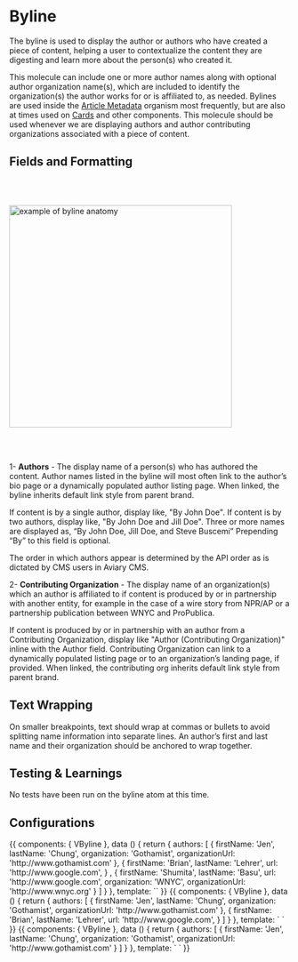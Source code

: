 
<Meta title="Components/Atoms/Byline" />

# Byline

The byline is used to display the author or authors who have created a piece of content, helping a user to contextualize the content they are digesting and learn more about the person(s) who created it.

This molecule can include one or more author names along with optional author organization name(s), which are included to identify the organization(s) the author works for or is affiliated to, as needed. Bylines are used inside the [Article Metadata](https://nypr-design-system.nypr.digital/latest/index.html?path=/docs/components-molecules-article-metadata--page) organism most frequently, but are also at times used on [Cards](https://nypr-design-system.nypr.digital/latest/index.html?path=/docs/components-molecules-cards--page) and other components. This molecule should be used whenever we are displaying authors and author contributing organizations associated with a piece of content.



## Fields and Formatting

<br /><br />


<img
    alt="example of byline anatomy"
    src="./images/Atom-Byline-Anatomy.png"
    width="400"
/>

<br /><br />

1- **Authors** - The display name of a person(s) who has authored the content. Author names listed in the byline will most often link to the author’s bio page or a dynamically populated author listing page. When linked, the byline inherits default link style from parent brand.

If content is by a single author, display like, "By John Doe". If content is by two authors, display like, "By John Doe and Jill Doe". Three or more names are displayed as, “By John Doe, Jill Doe, and Steve Buscemi” Prepending “By” to this field is optional.

The order in which authors appear is determined by the API order as is dictated by CMS users in Aviary CMS.

2- **Contributing Organization** - The display name of an organization(s) which an author is affiliated to if content is produced by or in partnership with another entity, for example in the case of a wire story from NPR/AP or a partnership publication between WNYC and ProPublica.

If content is produced by or in partnership with an author from a Contributing Organization, display like "Author (Contributing Organization)" inline with the Author field. Contributing Organization can link to a dynamically populated listing page or to an organization’s landing page, if provided. When linked, the contributing org inherits default link style from parent brand.

## Text Wrapping

On smaller breakpoints, text should wrap at commas or bullets to avoid splitting name information into separate lines. An author’s first and last name and their organization should be anchored to wrap together.

## Testing & Learnings

No tests have been run on the byline atom at this time.

## Configurations

<Canvas>
    <Story name="ManyAuthors">
        {{
            components: { VByline },
            data () {
                return {
                    authors: [
                        {
                            firstName: 'Jen',
                            lastName: 'Chung',
                            organization: 'Gothamist',
                            organizationUrl: 'http://www.gothamist.com'
                        },
                        {
                            firstName: 'Brian',
                            lastName: 'Lehrer',
                            url: 'http://www.google.com',
                        }
                        ,
                        {
                            firstName: 'Shumita',
                            lastName: 'Basu',
                            url: 'http://www.google.com',
                            organization: 'WNYC',
                            organizationUrl: 'http://www.wnyc.org'
                        }
                    ]
                }
            },
            template: `<v-byline :authors="authors" />`
        }}
    </Story>
</Canvas>

<Canvas>
    <Story name="TwoAuthors">
        {{
            components: { VByline },
            data () {
                return {
                    authors: [
                        {
                            firstName: 'Jen',
                            lastName: 'Chung',
                            organization: 'Gothamist',
                            organizationUrl: 'http://www.gothamist.com'
                        },
                        {
                            firstName: 'Brian',
                            lastName: 'Lehrer',
                            url: 'http://www.google.com',
                        }
                    ]
                }
            },
            template: `
                        <v-byline
                        :authors="authors"
                        />
                      `
        }}
    </Story>
</Canvas>

<Canvas>
    <Story name="OneAuthor">
        {{
            components: { VByline },
            data () {
                return {
                    authors: [
                        {
                            firstName: 'Jen',
                            lastName: 'Chung',
                            organization: 'Gothamist',
                            organizationUrl: 'http://www.gothamist.com'
                        }
                    ]
                }
            },
            template: `
                        <v-byline
                        :authors="authors"
                        />
                      `
        }}
    </Story>
</Canvas>
